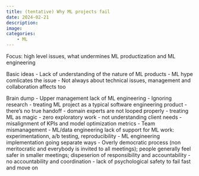 ```yaml
---
title: (tentative) Why ML projects fail
date: 2024-02-21
description: 
image: 
categories: 
    - ML
---
```


Focus: high level issues, what undermines ML productization and ML engineering

Basic ideas
- Lack of understanding of the nature of ML products
- ML hype comlicates the issue
- Not always about technical issues, management and collaboration affects too

Brain dump
- Upper management lack of ML engineering
  - Ignoring research
  - treating ML project as a typical software engineering product
  - there's no true handoff
  - domain experts are not looped properly
  - treating ML as magic
  - zero exploratory work
  - not understanding client needs
  - misalignment of KPIs and model optimization metrics
- Team mismanagement
  - ML/data engineering lack of support for ML work: experimentationn, a/b testing, reproducibility
  - ML engineering implementation going separate ways
  - Overly democratic process (non meritocratic and everybody is invited to all meetings); people generally feel safer in smaller meetings; dispeserion of responsibility and accountability
  - no accountability and coordination
  - lack of psychological safety to fail fast and move on
